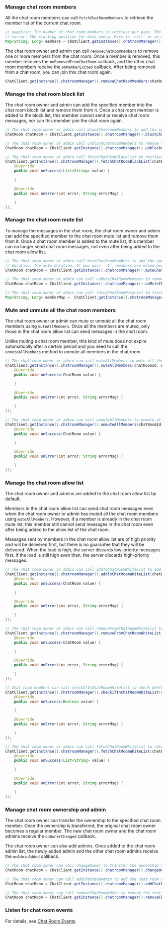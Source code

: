 <PlatformWrapper platform="android">

### Manage chat room members

All the chat room members can call `fetchChatRoomMembers` to retrieve the member list of the current chat room.

```java
// pageSize: The number of chat room members to retrieve per page. The maximum value is 1000.
// cursor: The starting position for data query. Pass in `null` or an empty string at the first call and the server returns chat room members, starting from the latest one.
Map<String, Long> members = ChatClient.getInstance().chatroomManager().fetchChatRoomMembers(chatRoomId, cursor, pageSize);
```

The chat room owner and admin can call `removeChatRoomMembers` to remove one or more members from the chat room. Once a member is removed, this member receives the `onRemovedFromChatRoom` callback, and the other chat room members receive the `onMemberExited` callback. After being removed from a chat room, you can join this chat room again.

```java
ChatClient.getInstance().chatroomManager().removeChatRoomMembers(chatRoomId, members);
```

### Manage the chat room block list

The chat room owner and admin can add the specified member into the chat room block list and remove them from it. Once a chat room member is added to the block list, this member cannot send or receive chat room messages, nor can this member join the chat room again.

```java
// The chat room owner or admin call blockChatroomMembers to add the specified member to the chat room block list.
ChatRoom chatRoom = ChatClient.getInstance().chatroomManager().blockChatroomMembers(chatRoomId, members);

// The chat room owner or admin call unblockChatroomMembers to remove the specified user out of the block list.
ChatRoom chatRoom = ChatClient.getInstance().chatroomManager().unblockChatRoomMembers(chatRoomId, members);

// The chat room owner or admin call fetchChatRoomBlackList to retrieve the block list of the current chat room.
ChatClient.getInstance().chatroomManager().fetchChatRoomBlackList(chatRoomId, new ValueCallBack<List<String>>() {
    @Override
    public void onSuccess(List<String> value) {

    }

    @Override
    public void onError(int error, String errorMsg) {

    }
});
```

### Manage the chat room mute list

To manage the messages in the chat room, the chat room owner and admin can add the specified member to the chat room mute list and remove them from it. Once a chat room member is added to the mute list, this member can no longer send chat room messages, not even after being added to the chat room allow list.

```java
// The chat room owner or admin call muteChatRoomMembers to add the specified user to the chat room block list. The muted member and all the other chat room admins or owner receive the onMuteListAdded callback.
// duration: The mute duration. If you pass `-1`, members are muted permanently.
ChatRoom chatRoom = ChatClient.getInstance().chatroomManager().muteChatRoomMembers(chatRoomId, members, duration);

// The chat room owner or admin can call unMuteChatRoomMembers to remove the specified user from the chat room block list. The unmuted member and all the other chat room admins or owner receive the onMuteListRemoved callback.
ChatRoom chatRoom = ChatClient.getInstance().chatroomManager().unMuteChatRoomMembers(chatRoomId, members);

// The chat room owner or admin can call fetchChatRoomMuteList to fetch the mute list of the current chat room.
Map<String, Long> memberMap =  ChatClient.getInstance().chatroomManager().fetchChatRoomMuteList(chatRoomId, pageNum, pageSize);
```

### Mute and unmute all the chat room members

The chat room owner or admin can mute or unmute all the chat room members using `muteAllMembers`. Once all the members are muted, only those in the chat room allow list can send messages in the chat room.

Unlike muting a chat room member, this kind of mute does not expire automatically after a certain period and you need to call the `unmuteAllMembers` method to unmute all members in the chat room.

```java
// The chat room owner or admin can call muteAllMembers to mute all the chat room members. Once all the members are muted, these members receive the onAllMemberMuteStateChanged callback.
ChatClient.getInstance().chatroomManager().muteAllMembers(chatRoomId, new ValueCallBack<ChatRoom>() {
    @Override
    public void onSuccess(ChatRoom value) {

    }

    @Override
    public void onError(int error, String errorMsg) {

    }
});

// The chat room owner or admin can call unmuteAllMembers to unmute all the chat room members. Once all the members are unmuted, these members receive the onAllMemberMuteStateChanged callback.
ChatClient.getInstance().chatroomManager().unmuteAllMembers(chatRoomId, new ValueCallBack<ChatRoom>() {
    @Override
    public void onSuccess(ChatRoom value) {

    }

    @Override
    public void onError(int error, String errorMsg) {

    }
});
```

### Manage the chat room allow list

The chat room owner and admins are added to the chat room allow list by default.

Members in the chat room allow list can send chat room messages even when the chat room owner or admin has muted all the chat room members using `muteAllMembers`. However, if a member is already in the chat room mute list, this member still cannot send messages in the chat room even after being added to the allow list of the chat room.

Messages sent by members in the chat room allow list are of high priority and will be delivered first, but there is no guarantee that they will be delivered. When the load is high, the server discards low-priority messages first. If the load is still high even then, the server discards high-priority messages.

```java
// The chat room owner or admin can call addToChatRoomWhiteList to add the specified member to the chat room allow list.
ChatClient.getInstance().chatroomManager().addToChatRoomWhiteList(chatRoomId, members, new ValueCallBack<ChatRoom>() {
    @Override
    public void onSuccess(ChatRoom value) {

    }

    @Override
    public void onError(int error, String errorMsg) {

    }
});

// The chat room owner or admin can call removeFromChatRoomWhiteList to remove the specified member from the chat room allow list.
ChatClient.getInstance().chatroomManager().removeFromChatRoomWhiteList(chatRoomId, members, new ValueCallBack<ChatRoom>() {
    @Override
    public void onSuccess(ChatRoom value) {

    }

    @Override
    public void onError(int error, String errorMsg) {

    }
});

// Chat room members can call checkIfInChatRoomWhiteList to check whether they are in the chat room allow list.
ChatClient.getInstance().chatroomManager().checkIfInChatRoomWhiteList(chatRoomId, new ValueCallBack<Boolean>() {
    @Override
    public void onSuccess(Boolean value) {

    }

    @Override
    public void onError(int error, String errorMsg) {

    }
});

// The chat room owner or admin can call fetchChatRoomWhiteList to retrieve the allow list of the current chat room.
ChatClient.getInstance().chatroomManager().fetchChatRoomWhiteList(chatRoomId, new ValueCallBack<List<String>>() {
    @Override
    public void onSuccess(List<String> value) {

    }

    @Override
    public void onError(int error, String errorMsg) {

    }
});
```

### Manage chat room ownership and admin

The chat room owner can transfer the ownership to the specified chat room member. Once the ownership is transferred, the original chat room owner becomes a regular member. The new chat room owner and the chat room admins receive the `onOwnerChanged` callback.

The chat room owner can also add admins. Once added to the chat room admin list, the newly added admin and the other chat room admins receive the `onAdminAdded` callback.

```java
// The chat room owner can call changeOwner to transfer the ownership to the other chat room member.
ChatRoom chatRoom = ChatClient.getInstance().chatroomManager().changeOwner(chatRoomId, newOwner);

// The chat room owner can call addChatRoomAdmin to add the chat room admin.
ChatRoom chatRoom = ChatClient.getInstance().chatroomManager().addChatRoomAdmin(chatRoomId, admin);

// The chat room owner can call removeChatRoomAdmin to remove the chat room admin. The removed admin and the other admins receive the onAdminRemoved callback.
ChatRoom chatRoom = ChatClient.getInstance().chatroomManager().removeChatRoomAdmin(chatRoomId, admin);
```

### Listen for chat room events

For details, see [Chat Room Events](manage-chatrooms#listen-for-chat-room-events).

</PlatformWrapper>